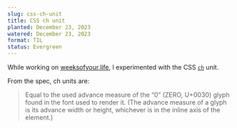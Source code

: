 ```yaml
---
slug: css-ch-unit
title: CSS ch unit
planted: December 23, 2023
watered: December 23, 2023
format: TIL
status: Evergreen
---
```


While working on [weeksofyour.life](https://weeksofyour.life), I experimented with the CSS [`ch`](https://meyerweb.com/eric/thoughts/2018/06/28/what-is-the-css-ch-unit/) unit.

From the spec, ch units are:

> Equal to the used advance measure of the “0” (ZERO, U+0030) glyph found in the font used to render it. (The advance measure of a glyph is its advance width or height, whichever is in the inline axis of the element.)

